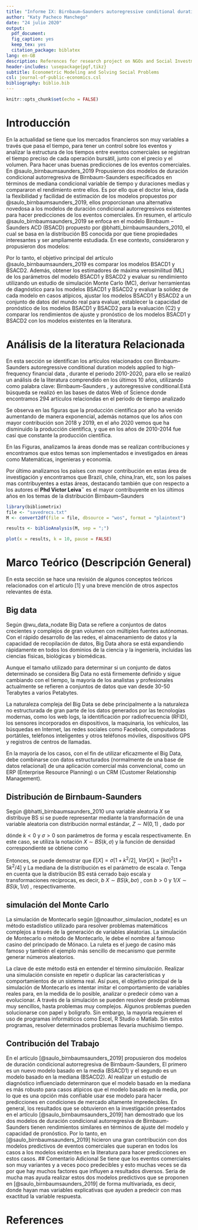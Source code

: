 ```yaml
---
title: "Informe IX: Birnbaum–Saunders autoregressive conditional duration models applied to high-frequency financial data"
author: "Katy Pacheco Manchego"
date: "24 julio 2020"
output:
  pdf_document: 
  fig_caption: yes
  keep_tex: yes
  citation_package: biblatex
lang: en-GB
description: References for research project on NGOs and Social Investment
header-includes: \usepackage{pgf,tikz}
subtitle: Econometric Modeling and Solving Social Problems
csl: journal-of-public-economics.csl
bibliography: biblio.bib
---
```


```r
knitr::opts_chunk$set(echo = FALSE)
```

# Introducción

En la actualidad se tiene que los mercados financieros son muy variables a través que pasa el tiempo, para tener un control sobre los eventos y analizar la estructura de los tiempos entre eventos comerciales se registran el tiempo preciso de cada operación bursátil, junto con el precio y el volumen. Para hacer unas buenas predicciones de los eventos comerciales. En  @saulo_birnbaumsaunders_2019 Propusieron dos modelos de duración condicional autorregresiva de Birnbaum-Saunders especificados en términos de mediana condicional variable de tiempo y duraciones medias y compararon el rendimiento entre ellos. Es por ello que el doctor leiva, dada la flexibilidad y facilidad de estimación de los modelos propuestos por @saulo_birnbaumsaunders_2019, ellos proporcionan una alternativa novedosa a los modelos de duración condicional autorregresivos existentes para hacer predicciones de los eventos comerciales.
En resumen, el articulo @saulo_birnbaumsaunders_2019 se enfoca en el modelo Birnbaum – Saunders ACD (BSACD) propuesto por @bhatti_birnbaumsaunders_2010, el cual se basa en la distribución BS conocida por que tiene propiedades interesantes y ser ampliamente estudiada. En ese contexto,  consideraron y propusieron dos modelos: 
\begin{itemize}
	\item El primero,  es un nuevo modelo basado en la media (BSACD1) especificado en términos de una TD media condicional variable en el tiempo, como es habitual en los modelos ACD, utilizando una versión reparameterizada de la distribución BS
	\item El segundo es un modelo basado en la mediana (BSACD2) especificado en términos de una TD media condicional variable en el tiempo.
\end{itemize} 
Por lo tanto, el objetivo principal del artículo @saulo_birnbaumsaunders_2019 es comparar los modelos BSACD1 y BSACD2. Además, obtener los estimadores de máxima verosimilitud (ML) de los parámetros del modelo BSACD1 y BSACD2 y evaluar su rendimiento utilizando un estudio de simulación Monte Carlo (MC), derivar herramientas de diagnóstico para los modelos BSACD1 y BSACD2 y evaluar la solidez de cada modelo en casos atípicos, ajustar los modelos BSACD1 y BSACD2 a un conjunto de datos del mundo real para evaluar, establecer la capacidad de pronóstico de los modelos BSACD1 y BSACD2 para la evaluación (C2) y comparar los rendimientos de ajuste y pronóstico de los modelos BSACD1 y BSACD2 con los modelos existentes en la literatura.

# Análisis de la literatura Relacionada
En esta sección se identifican los artículos relacionados con   Birnbaum–Saunders autoregressive conditional duration models applied to high-frequency financial data , durante el periodo 2010-2020, para ello se realizó un análisis de la literatura comprendido en los últimos 10 años, utilizando como palabra clave:  Birnbaum–Saunders , y autoregressive conditional.Está  búsqueda se realizó en las bases de datos  Web of Science donde encontramos 294  artículos relaciondas en el periodo de tiempo analizado

\noindent
Se observa en las figuras que la producción científica por año ha venido aumentando de manera exponencial, además notamos que los años con mayor contribución son 2018 y 2019, en el año 2020 vemos que ha disminuido la producción científica, y que en los años de 2010-2014 fue casi que constante la producción científica.

En las Figuras, analizamos la áreas donde mas se realizan contribuciones y encontramos que estos temas son implementados e investigados en áreas como Matemáticas, ingenieras y economía. 

Por último analizamos los países con mayor contribución en estas área de investigación y encontramos que Brazil, chile, china,Iran, etc, son los países mas contribuyentes a estas áreas, destacando también que con respecto a los autores el **Phd Victor Leiva¨** es el mayor contribuyente en los últimos años en los temas de la distribución Birnbaum–Saunders
```r
library(bibliometrix)   
file <- "savedrecs.txt"
M <- convert2df(file = file, dbsource = "wos", format = "plaintext")

results <- biblioAnalysis(M, sep = ";")
```

```r
plot(x = results, k = 10, pause = FALSE)
```


# Marco Teórico (Descripción General)
En esta sección se hace una revisión de algunos conceptos teóricos relacionados con el articulo [1] y una breve mención de otros aspectos relevantes de ésta.

## Big data

Según @wu_data_nodate Big Data se refiere a conjuntos de datos crecientes y complejos de gran volumen con múltiples fuentes autónomas. Con el rápido desarrollo de las redes, el almacenamiento de datos y la capacidad de recopilación de datos, Big Data ahora se está expandiendo rápidamente en todos los dominios de la ciencia y la ingeniería, incluidas las ciencias físicas, biológicas y biomédicas.

Aunque el tamaño utilizado para determinar si un conjunto de datos determinado se considera Big Data no está firmemente definido y sigue cambiando con el tiempo, la mayoría de los analistas y profesionales actualmente se refieren a conjuntos de datos que van desde 30-50 Terabytes a varios Petabytes.

La naturaleza compleja del Big Data se debe principalmente a la naturaleza no estructurada de gran parte de los datos generados por las tecnologías modernas, como los  web logs, la identificación por radiofrecuencia (RFID), los sensores incorporados en dispositivos, la maquinaria, los vehículos, las búsquedas en Internet, las redes sociales como Facebook, computadoras portátiles, teléfonos inteligentes y otros teléfonos móviles, dispositivos GPS y registros de centros de llamadas.

En la mayoría de los casos, con el fin de utilizar eficazmente el Big Data, debe combinarse con datos estructurados (normalmente de una base de datos relacional) de una aplicación comercial más convencional, como un ERP (Enterprise Resource Planning) o un CRM (Customer Relationship Management).

## Distribución de Birnbaum-Saunders

Según @bhatti_birnbaumsaunders_2010 una variable aleatoria $X$ se distribuye BS si se puede representar mediante la transformación de una variable aleatoria con distribución normal estándar, $Z\sim N(0,1)$ , dado por 

\begin{equation}
X = \sigma \left[ kZ/2+\left\lbrace (kZ/2)^2+1\right\rbrace^{1/2}\right]^2 ,
\end{equation}

dónde $k < 0$ y $\sigma > 0$ son parámetros de forma y escala respectivamente. En este caso, se utiliza la notación $X\sim BS( k, \sigma)$ y la función de densidad correspondiente se obtiene como

\begin{equation}
f(x;k;\sigma)=\dfrac{1}{\sqrt{2\pi}}exp\left( -\dfrac{1}{2k^2}\left[\frac{x}{\sigma}+\frac{\sigma}{x}-2\right] \right)\dfrac{x^{-3/2}[x+\sigma]}{2k\sigma^{1/2}},~~~x>0.
\end{equation}

Entonces, se puede demostrar que $E [X] = \sigma [1 + k^2/ 2]$, $Var [ X ] = [ k\sigma ]^2 [1 + 5 k^2 / 4]$ y La mediana de la distribución es el parámetro de escala $\sigma$. Tenga en cuenta que la distribución BS está cerrado bajo escala y transformaciones recíprocas, es decir, $b$ $X\sim BS(k,b\sigma)$ , con $b> 0$ y $1 / X \sim BS (k, 1 / \sigma)$ , respectivamente.
\begin{center}
\tikzset{every picture/.style={line width=0.75pt}} %set default line width to 0.75pt        

\begin{tikzpicture}[x=0.75pt,y=0.75pt,yscale=-1,xscale=1]
%uncomment if require: \path (0,310); %set diagram left start at 0, and has height of 310

%Shape: Axis 2D [id:dp355101833563102] 
\draw  (124,202.48) -- (426.61,202.48)(154.26,16) -- (154.26,223.2) (419.61,197.48) -- (426.61,202.48) -- (419.61,207.48) (149.26,23) -- (154.26,16) -- (159.26,23)  ;
%Shape: Parabola [id:dp700500587978993] 
\draw  [color={rgb, 255:red, 245; green, 166; blue, 35 }  ,draw opacity=1 ][fill={rgb, 255:red, 255; green, 255; blue, 255 }  ,fill opacity=1 ] (321.61,200.2) .. controls (284.09,98.35) and (246.96,98.49) .. (210.22,200.63) ;
%Shape: Parabola [id:dp27662201936680897] 
\draw  [color={rgb, 255:red, 126; green, 211; blue, 33 }  ,draw opacity=1 ] (322.44,203.78) .. controls (286.81,76.39) and (248.52,75.58) .. (207.55,201.35) ;
%Shape: Parabola [id:dp08329098697832227] 
\draw  [color={rgb, 255:red, 208; green, 2; blue, 27 }  ,draw opacity=1 ] (323.94,196.3) .. controls (280.59,54.81) and (242.69,56.25) .. (210.22,200.63) ;
%Shape: Parabola [id:dp07162324091551642] 
\draw  [color={rgb, 255:red, 80; green, 227; blue, 194 }  ,draw opacity=1 ] (322.44,203.78) .. controls (283.42,36.14) and (244.1,36.07) .. (204.5,203.57) ;

% Text Node
\draw (182,206) node [anchor=north west][inner sep=0.75pt]   [align=left] {50};
% Text Node
\draw (235,208) node [anchor=north west][inner sep=0.75pt]   [align=left] {100};
% Text Node
\draw (293,208) node [anchor=north west][inner sep=0.75pt]   [align=left] {150};
% Text Node
\draw (338,207) node [anchor=north west][inner sep=0.75pt]   [align=left] {200};
% Text Node
\draw (124,141) node [anchor=north west][inner sep=0.75pt]   [align=left] {{\scriptsize 0,01}};
% Text Node
\draw (122,172) node [anchor=north west][inner sep=0.75pt]   [align=left] {{\scriptsize 0,005}};
% Text Node
\draw (123,110) node [anchor=north west][inner sep=0.75pt]   [align=left] {{\scriptsize 0,015}};
% Text Node
\draw (130,83) node [anchor=north west][inner sep=0.75pt]   [align=left] {{\scriptsize 0,2}};
% Text Node
\draw (126,51) node [anchor=north west][inner sep=0.75pt]   [align=left] {{\scriptsize 0,25}};
% Text Node
\draw (245,156) node [anchor=north west][inner sep=0.75pt]   [align=left] {$ $};
% Text Node
\draw (232,170.4) node [anchor=north west][inner sep=0.75pt]    {$\mathit{\beta =0,1} 7$};


\end{tikzpicture}


\end{center}

## simulación del Monte Carlo

La simulación de Montecarlo según [@noauthor_simulacion_nodate] es un método estadístico utilizado para resolver problemas matemáticos complejos a través de la generación de variables aleatorias. La simulación de Montecarlo o método de Montecarlo, le debe el nombre al famoso casino del principado de Mónaco. La ruleta es el juego de casino más famoso y también el ejemplo más sencillo de mecanismo que permite generar números aleatorios.

La clave de este método está en entender el término *simulación*. Realizar una simulación consiste en repetir o duplicar las características y comportamientos de un sistema real. Así pues, el objetivo principal de la simulación de Montecarlo es intentar imitar el comportamiento de variables reales para, en la medida de lo posible, analizar o predecir cómo van a evolucionar. A través de la simulación se pueden resolver desde problemas muy sencillos, hasta problemas muy complejos. Algunos problemas pueden solucionarse con papel y bolígrafo. Sin embargo, la mayoría requieren el uso de programas informáticos como Excel, R Studio o Matlab. Sin estos programas, resolver determinados problemas llevaría muchísimo tiempo.


## Contribución del Trabajo
En el artículo [@saulo_birnbaumsaunders_2019] propusieron dos modelos de duración condicional autorregresiva de Birnbaum-Saunders, El primero es un nuevo modelo basado en la media (BSACD1) y el segundo es un modelo basado en la mediana (BSACD2).  Al realizar un estudio de diagnóstico influenciado determinaron que el modelo basado en la mediana es más robusto para casos atípicos que el modelo basado en la media, por lo que es una opción más confiable usar ese modelo para hacer predicciones en condiciones de mercado altamente impredecibles. 
En general, los resultados que se obtuvieron en la investigación presentados en el artículo [@saulo_birnbaumsaunders_2019] han demostrado que los dos modelos de duración condicional autorregresiva de Birnbaum-Saunders tienen rendimientos similares en términos de ajuste del modelo y capacidad de pronóstico. 
Por lo tanto, en [@saulo_birnbaumsaunders_2019] hicieron una gran contribución con dos modelos predictivos de eventos comerciales que superan en todos los casos a los modelos existentes en la literatura para hacer predicciones en estos casos.
## Comentario Adicional
Se tiene que los eventos comerciales son muy variantes y a veces poco predecibles y esto muchas veces se da por que hay muchos factores que influyen a resultados diversos. Seria de mucha mas ayuda realizar estos dos modelos predictivos que se proponen en [@saulo_birnbaumsaunders_2019] de forma multivariada, es decir, donde hayan mas variables explicativas que ayuden a predecir con mas exactitud la variable respuesta.

# References


